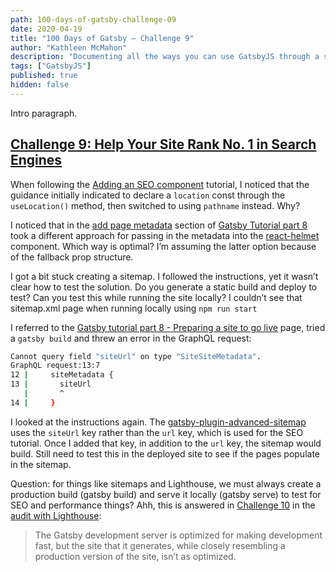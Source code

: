 ```yaml
---
path: 100-days-of-gatsby-challenge-09
date: 2020-04-19
title: "100 Days of Gatsby — Challenge 9"
author: "Kathleen McMahon"
description: "Documenting all the ways you can use GatsbyJS through a set of challenges."
tags: ["GatsbyJS"]
published: true
hidden: false
---
```


Intro paragraph.

## [Challenge 9: Help Your Site Rank No. 1 in Search Engines](https://www.gatsbyjs.org/blog/100days/seo/#challenge-9-help-your-site-rank-no-1-in-search-engines)

When following the [Adding an SEO component](https://www.gatsbyjs.org/docs/add-seo-component/) tutorial, I noticed that the guidance initially indicated to declare a `location` const through the `useLocation()` method, then switched to using `pathname` instead. Why?

I noticed that in the [add page metadata](https://www.gatsbyjs.org/tutorial/part-eight/#add-page-metadata) section of [Gatsby Tutorial part 8](https://www.gatsbyjs.org/tutorial/part-eight) took a different approach for passing in the metadata into the [react-helmet](https://github.com/nfl/react-helmet) component. Which way is optimal? I’m assuming the latter option because of the fallback prop structure.

I got a bit stuck creating a sitemap. I followed the instructions, yet it wasn’t clear how to test the solution. Do you generate a static build and deploy to test? Can you test this while running the site locally? I couldn’t see that sitemap.xml page when running locally using `npm run start`

I referred to the [Gatsby tutorial part 8 - Preparing a site to go live](https://www.gatsbyjs.org/tutorial/part-eight/) page, tried a `gatsby build` and threw an error in the GraphQL request:

```bash
Cannot query field "siteUrl" on type "SiteSiteMetadata".
GraphQL request:13:7
12 |     siteMetadata {
13 |       siteUrl
   |       ^
14 |     }
```

I looked at the instructions again. The [gatsby-plugin-advanced-sitemap](https://www.gatsbyjs.org/packages/gatsby-plugin-advanced-sitemap/) uses the `siteUrl` key rather than the `url` key, which is used for the SEO tutorial. Once I added that key, in addition to the `url` key, the sitemap would build. Still need to test this in the deployed site to see if the pages populate in the sitemap.

Question: for things like sitemaps and Lighthouse, we must always create a production build (gatsby build) and serve it locally (gatsby serve) to test for SEO and performance things? Ahh, this is answered in [Challenge 10](https://www.gatsbyjs.org/blog/100days/performance) in the [audit with Lighthouse](https://www.gatsbyjs.org/docs/audit-with-lighthouse/):

> The Gatsby development server is optimized for making development fast, but the site that it generates, while closely resembling a production version of the site, isn’t as optimized.
